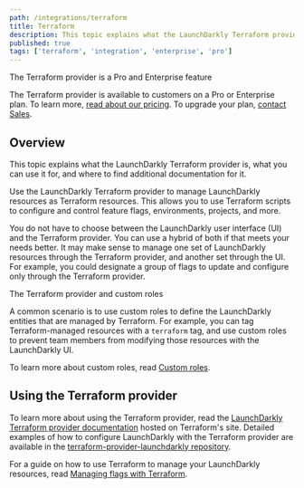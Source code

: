 ```yaml
---
path: /integrations/terraform
title: Terraform
description: This topic explains what the LaunchDarkly Terraform provider is. The provider lets you use Terraform scripts to configure and control feature flags, environments, projects, and more.
published: true
tags: ['terraform', 'integration', 'enterprise', 'pro']
---
```


<Callout intent="primary">
  <CalloutTitle>The Terraform provider is a Pro and Enterprise feature</CalloutTitle>
  <CalloutDescription>

The Terraform provider is available to customers on a Pro or Enterprise plan. To learn more, [read about our pricing](https://launchdarkly.com/pricing/). To upgrade your plan, [contact Sales](https://launchdarkly.com/contact-sales/).

  </CalloutDescription>
</Callout>

## Overview

This topic explains what the LaunchDarkly Terraform provider is, what you can use it for, and where to find additional documentation for it.

Use the LaunchDarkly Terraform provider to manage LaunchDarkly resources as Terraform resources. This allows you to use Terraform scripts to configure and control feature flags, environments, projects, and more.

You do not have to choose between the LaunchDarkly user interface (UI) and the Terraform provider. You can use a hybrid of both if that meets your needs better. It may make sense to manage one set of LaunchDarkly resources through the Terraform provider, and another set through the UI. For example, you could designate a group of flags to update and configure only through the Terraform provider.

<Callout intent="info">
<CalloutTitle>The Terraform provider and custom roles</CalloutTitle>
<CalloutDescription>

A common scenario is to use custom roles to define the LaunchDarkly entities that are managed by Terraform. For
example, you can tag Terraform-managed resources with a `terraform` tag, and use custom roles to prevent team
members from modifying those resources with the LaunchDarkly UI.

To learn more about custom roles, read [Custom
roles](/home/team).

</CalloutDescription>
</Callout>

## Using the Terraform provider

To learn more about using the Terraform provider, read the [LaunchDarkly Terraform provider documentation](https://terraform.io/docs/providers/launchdarkly/index.html) hosted on Terraform's site. Detailed examples of how to configure LaunchDarkly with the Terraform provider are available in the [terraform-provider-launchdarkly repository](https://github.com/hashicorp/terraform-provider-launchdarkly/tree/master/examples).

For a guide on how to use Terraform to manage your LaunchDarkly resources, read [Managing flags with Terraform](/guides/infrastructure/terraform).
